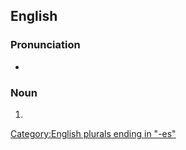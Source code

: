 ==English==

===Pronunciation===
* {{IPA|/ˈɡɹɪntʃɪz/|lang=en}}

===Noun===
{{head|en|noun plural form}}

# {{plural of|grinch|lang=en}}

[[Category:English plurals ending in "-es"]]